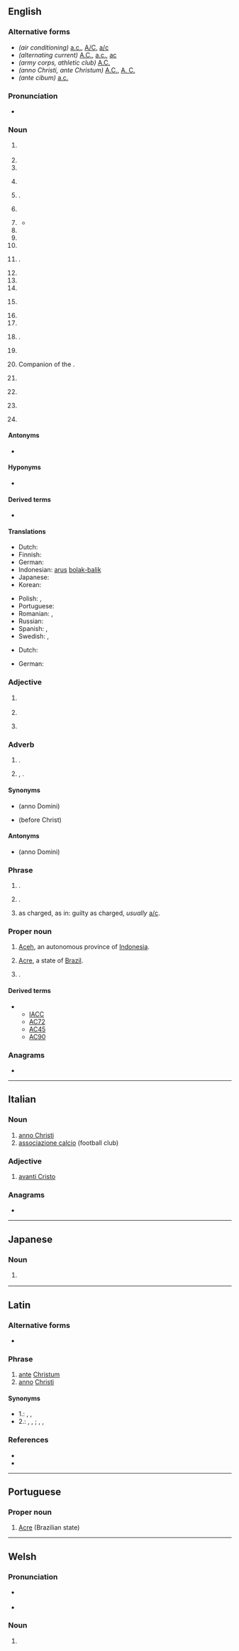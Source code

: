 {{also|Appendix:Variations of "ac"}}
==English==
{{wikipedia}}

===Alternative forms===
* ''(air conditioning)'' [[a.c.]], [[A/C]], [[a/c]]
* ''(alternating current)'' [[A.C.]], [[a.c.]], [[ac]]
* ''(army corps, athletic club)'' [[A.C.]]
* ''(anno Christi, ante Christum)'' [[A.C.]], [[A. C.]]
* ''(ante cibum)'' [[a.c.]]

===Pronunciation===
* {{audio|en|EN-AU ck1 AC.ogg|Audio (AU)}}

===Noun===
{{en-noun}}

# {{lb|en|aviation}} {{initialism of|en|[[absolute ceiling]]}}
# {{initialism of|en|[[access control]]}}
# {{initialism of|en|[[account]] [[current]]}}
# {{lb|en|anatomy}} {{initialism of|en|anterior chamber}}
# {{lb|en|music}} {{initialism of|en|[[adult contemporary]]|nodot=1}} {{gloss|a radio format}}.
# {{lb|en|enzyme}} {{initialism of|en|adenylyl cyclase}}
# {{lb|en|medical}} {{initialism of|en|[[adjuvant]] [[chemotherapy]]}}
#* {{quote-journal|en|year=2018|author=Gollins S, ''et al.''|url=https://www.nature.com/articles/s41416-018-0209-4.pdf|title=A prospective phase II study of pre-operative chemotherapy then short-course radiotherapy for high risk rectal cancer: COPERNICUS|work=British Journal of Cancer|passage=Current UK practice, supported by NICE guidance is to complete  local  pelvic  treatment  with  surgery±pre-operative radiotherapy, before considering systemic '''adjuvant chemotherapy (AC)'''}}
# {{initialism of|en|[[air conditioning]]}}
# {{initialism of|en|[[air corps]]}}
# {{initialism of|en|[[aircraftman]]}}
# {{lb|en|electricity}} {{initialism of|en|[[alternating current]]|nodot=1}} {{gloss|often used to indicate an alternating potential rather than a current, as in 110 V AC}}.
# {{initialism of|en|[[area code]]}}
# {{initialism of|en|[[army corps]]}}
# {{initialism of|en|[[athletic club]]}}
# {{lb|en|Internet|slang}} {{initialism of|en|[[audible]] [[chuckle]]}} {{rfex|en}}
# {{initialism of|en|[[author's correction]]}}
# {{initialism of|en|[[automobile club]]}}
# {{lb|en|US|military}} {{initialism of|en|[[auxiliary|Auxiliary]] [[collier|Collier]]|nodot=1}} {{gloss|a naval coal transport that travels with the fleet to provide coal for coal-powered warships}}.
# {{lb|en|set theory}} {{initialism of|en|[[axiom of choice]]}}
# {{lb|en|Australia}} Companion of the {{w|Order of Australia}}.
# {{initialism of|en|[[aviation cadet]]}}
# {{lb|en|chemistry}} {{initialism of|en|ammonium chloride}}
# {{lb|en|geography}} {{initialism of|en|[[autonomous county]]}}
# {{lb|en|role-playing games}} {{initialism of|en|[[armor]] [[class]]}}

====Antonyms====
* {{sense|alternating current}} {{l|en|DC}}

====Hyponyms====
* {{sense|access control}} {{l|en|RBAC}}

====Derived terms====
* {{l|en|AC/DC}}

====Translations====
{{trans-top|alternating current}}
* Dutch: {{t+|nl|wisselstroom}}
* Finnish: {{t+|fi|vaihtovirta}}
* German: {{t+|de|Wechselstrom|m}}
* Indonesian: [[arus]] [[bolak-balik]]
* Japanese: {{t+|ja|交流|tr=こうりゅう, kōryū}}
* Korean: {{t+|ko|교류(交流)}}
{{trans-mid}}
* Polish: {{t|pl|prąd zmienny}}, {{t|pl|prąd przemienny}}
* Portuguese: {{t|pt|CA|f}}
* Romanian: {{t+|ro|curent alternativ|m}}, {{t|ro|c.a.}}
* Russian: {{t+|ru|переме́нный ток|m}}
* Spanish: {{t|es|CA}}, {{t|es|corriente alterna}}
* Swedish: {{t+|sv|AC}}, {{t+|sv|växelström|c}}
{{trans-bottom}}

{{trans-top|alternating potential}}
* Dutch: {{t+|nl|wisselspanning}}
{{trans-mid}}
* German: {{t|de|Wechselspannung}}
{{trans-bottom}}

===Adjective===
{{en-adj|-}}

# {{lb|en|anatomy|medicine}} {{initialism of|en|acromioclavicular}}
#: {{ux|en|[[AC joint|'''AC''' joint]];&nbsp; '''AC''' separation}}
# {{initialism of|en|[[air conditioned]]}}
# {{lb|en|religion}} {{initialism of|en|[[antichristian]]}}

===Adverb===
{{en-adv|-}}

# {{initialism of|en|[[anno Christi]]|nodot=1}} {{gloss|in the year of Christ}}.
# {{initialism of|en|[[ante Christum]]|nodot=1}}, {{gloss|before Christ}}.

====Synonyms====
* {{sense|anno Christi}} {{l|en|AD}} (anno Domini)
* {{sense|ante Christum}} {{l|en|BC}} (before Christ)

====Antonyms====
* {{sense|ante Christum}} {{l|en|AD}} (anno Domini)

===Phrase===
{{head|en|phrase}}
# {{initialism of|en|[[all clear]]|nodot=1}} {{gloss|as in button on electronic calculator}}.
# {{lb|en|medical}} {{initialism of|en|[[ante cibum]]|nodot=1}} {{gloss|before meals}}.
# {{lb|en|legal}} as charged, as in: guilty as charged, ''usually'' [[a/c]].

===Proper noun===
{{en-proper noun}}

# [[Aceh]], an autonomous province of [[Indonesia]].
# {{lb|en|geography}} [[Acre]], a state of [[Brazil]].
# {{initialism of|en|[[America's Cup]]|nodot=1}} {{gloss|competition yacht sailing match racing regatta}}.

====Derived terms====
* {{sense|America's Cup}}
** [[IACC]]
** [[AC72]]
** [[AC45]]
** [[AC90]]

===Anagrams===
* {{anagrams|en|a=ac|C.A.|CA|ca|ca.}}

----

==Italian==

===Noun===
{{head|it|noun}}

# [[anno Christi]]
# [[associazione calcio]] (football club)
#: {{ux|en|{{w|AC Milan|'''AC''' Milan}}}}

===Adjective===
{{it-adj|inv=1}}

# [[avanti Cristo]]

===Anagrams===
* {{anagrams|it|a=ac|ca|ca'}}

----

==Japanese==

===Noun===
{{ja-noun|アーケード}}

# {{lb|ja|only in compounds}} {{abbreviation of|ja|アーケード||[[arcade]], establishment with coin-operated games}}
#: {{ja-usex|'''AC'''%[[音ゲー]]|'''アーケード'''% おとゲー|'''arcade''' rhythm game}}

----

==Latin==

===Alternative forms===
* {{l|la|A. C.}}

===Phrase===
{{head|la|phrase}}

# [[ante]] [[Christum]]
# [[anno]] [[Christi]]

====Synonyms====
* 1.: {{l|la|a. Chr. n}}, {{l|la|a. C. n.}}, {{l|la|a. Chr.}}
* 2.: {{l|la|A. D.}}, {{l|la|A.D.}}, {{l|la|AD}}; {{l|la|p. Chr. n.}}, {{l|la|p. C. n.}}, {{l|la|p. Chr.}}

===References===
* {{R:L&S}}
* {{R:Gaffiot}}

----

==Portuguese==

===Proper noun===
{{head|pt|proper noun}}

# [[Acre]] (Brazilian state)

----

==Welsh==

===Pronunciation===
* {{a|cy-N}} {{IPA|cy|/ˌeɨ̯lɔd kəˈnɨ̞ɬjad/}}
* {{a|cy-S}} {{IPA|cy|/ˌei̯lɔd kəˈnɪɬjad/}}

===Noun===
{{cy-noun|m|ACau}}

# {{lb|cy|politics}} {{initialism of|cy|Aelod Cynulliad}}